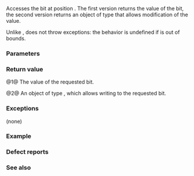 {{cpp/utility/bitset/title|operator[]}}
{{cpp/utility/bitset/navbar}}
{{dcl begin}}
{{dcl|num=1|until1=c++11|notes={{mark constexpr since c++11}}|
bool operator[]( std::size_t pos ) const;
}}
{{dcl|num=2|notes={{mark constexpr since c++23}}|
reference operator[]( std::size_t pos );
}}
{{dcl end}}

Accesses the bit at position {{c|pos}}. The first version returns the value of the bit, the second version returns an object of type {{lc|std::bitset::reference}} that allows modification of the value.

Unlike {{lc|test()}}, does not throw exceptions: the behavior is undefined if {{c|pos}} is out of bounds.

===Parameters===
{{par begin}}
{{par|pos|position of the bit to return}}
{{par end}}

===Return value===
@1@ The value of the requested bit.

@2@ An object of type {{lc|std::bitset::reference}}, which allows writing to the requested bit.

===Exceptions===
(none)

===Example===
{{example
|code=
#include &lt;bitset&gt;
#include &lt;cstddef&gt;
#include &lt;iostream&gt;

int main()
{
    std::bitset&lt;8&gt; b1{0b00101010}; // binary literal for 42
    
    for (std::size_t i = 0; i &lt; b1.size(); ++i)
        std::cout &lt;&lt; "b1[" &lt;&lt; i &lt;&lt; "]: " &lt;&lt; b1[i] &lt;&lt; '\n';
    b1[0] = true; // modifies the first bit through bitset::reference
    
    std::cout &lt;&lt; "After setting bit 0, b1 holds " &lt;&lt; b1 &lt;&lt; '\n';
}
|output=
b1[0]: 0
b1[1]: 1
b1[2]: 0
b1[3]: 1
b1[4]: 0
b1[5]: 1
b1[6]: 0
b1[7]: 0
After setting bit 0, b1 holds 00101011
}}

===Defect reports===
{{dr list begin}}
{{dr list item|wg=lwg|dr=11|std=C++98|before=1. the description was missing in the C++ standard&lt;br&gt;2. there was only the non-const overload|after=1. description added&lt;br&gt;2. added the const overload}}
{{dr list item|wg=lwg|dr=907|std=C++98|before=the behavior of reading the bit at {{c|pos}} was equivalent&lt;br&gt;to that of {{rlpf|test|args=pos}}, but {{tt|test()}} may throw exceptions|after=avoids mentioning {{tt|test()}}}}
{{dr list end}}

===See also===
{{dsc begin}}
{{dsc inc|cpp/utility/bitset/dsc test}}
{{dsc end}}

{{langlinks|de|es|fr|it|ja|pt|ru|zh}}